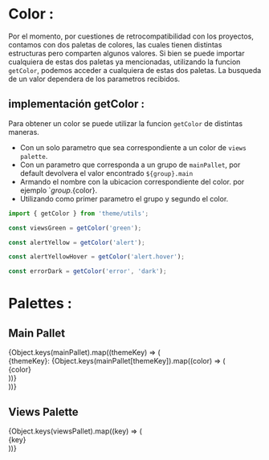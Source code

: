 
<Meta title="Theme/Find Color" />

# Color :

Por el momento, por cuestiones de retrocompatibilidad con los proyectos, contamos con dos paletas de colores, las cuales tienen distintas estructuras pero comparten algunos valores.
Si bien se puede importar cualquiera de estas dos paletas ya mencionadas, utilizando la funcion `getColor`, podemos acceder a cualquiera de estas dos paletas.
La busqueda de un valor dependera de los parametros recibidos.

## implementación getColor :

Para obtener un color se puede utilizar la funcion `getColor` de distintas maneras.

- Con un solo parametro que sea correspondiente a un color de `views palette`.
- Con un parametro que corresponda a un grupo de `mainPallet`, por default devolvera el valor encontrado `${group}.main`
- Armando el nombre con la ubicacion correspondiente del color. por ejemplo `${group}.${color}.
- Utilizando como primer parametro el grupo y segundo el color.

```js
import { getColor } from 'theme/utils';

const viewsGreen = getColor('green');

const alertYellow = getColor('alert');

const alertYellowHover = getColor('alert.hover');

const errorDark = getColor('error', 'dark');
```

# Palettes :

## Main Pallet

<Preview>
	<Story name="newPalette">
		<styled.Grid>
			{Object.keys(mainPallet).map((themeKey) => (
				<div key={themeKey}>
					<span>{themeKey}:</span>
					{Object.keys(mainPallet[themeKey]).map((color) => (
						<styled.Item key={color}>
							<div>{color}</div>
							<span
								style={{
									display: 'inline-block',
									width: '50px',
									height: '50px',
									backgroundColor: getColor(`${themeKey}.${color}`),
									borderRadius: '50px',
									border: `1px solid ${viewsPallet.black}`
								}}
							/>
						</styled.Item>
					))}
				</div>
			))}
		</styled.Grid>
	</Story>
</Preview>

## Views Palette

<Preview>
	<Story name="viewsColors">
		<styled.Grid>
			{Object.keys(viewsPallet).map((key) => (
				<styled.Item key={key}>
					<div
						style={{
							color: viewsPallet.black
						}}
					>
						{key}
					</div>
					<span
						style={{
							display: 'inline-block',
							width: '50px',
							height: '50px',
							backgroundColor: getColor(key),
							borderRadius: '50px',
							border: `1px solid ${viewsPallet.black}`
						}}
					/>
				</styled.Item>
			))}
		</styled.Grid>
	</Story>
</Preview>
